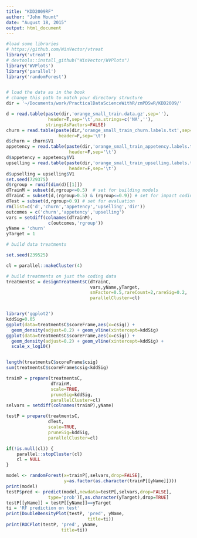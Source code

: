 ```yaml
---
title: "KDD2009RF"
author: "John Mount"
date: "August 18, 2015"
output: html_document
---
```


```r
#load some libraries
# https://github.com/WinVector/vtreat
library('vtreat')
# devtools::install_github("WinVector/WVPlots")
library('WVPlots')
library('parallel')
library('randomForest')


# load the data as in the book
# change this path to match your directory structure
dir = '~/Documents/work/PracticalDataScienceWithR/zmPDSwR/KDD2009/' 

d = read.table(paste(dir,'orange_small_train.data.gz',sep=''),
                header=T,sep='\t',na.strings=c('NA',''), 
               stringsAsFactors=FALSE)
churn = read.table(paste(dir,'orange_small_train_churn.labels.txt',sep=''),
                    header=F,sep='\t')
d$churn = churn$V1
appetency = read.table(paste(dir,'orange_small_train_appetency.labels.txt',sep=''),
                        header=F,sep='\t')
d$appetency = appetency$V1
upselling = read.table(paste(dir,'orange_small_train_upselling.labels.txt',sep=''),
                        header=F,sep='\t')
d$upselling = upselling$V1
set.seed(729375)
d$rgroup = runif(dim(d)[[1]])
dTrainM = subset(d,rgroup<=0.5)  # set for building models
dTrainC = subset(d,(rgroup>0.5) & (rgroup<=0.9)) # set for impact coding
dTest = subset(d,rgroup>0.9) # set for evaluation
rm(list=c('d','churn','appetency','upselling','dir'))
outcomes = c('churn','appetency','upselling')
vars = setdiff(colnames(dTrainM),
                c(outcomes,'rgroup'))
yName = 'churn'
yTarget = 1
```

```r
# build data treatments

set.seed(239525)

cl = parallel::makeCluster(4)

# build treatments on just the coding data
treatmentsC = designTreatmentsC(dTrainC,
                                vars,yName,yTarget,
                                smFactor=0.5,rareCount=2,rareSig=0.2,
                                parallelCluster=cl)


library('ggplot2')
kddSig=0.05
ggplot(data=treatmentsC$scoreFrame,aes(x=csig)) + 
  geom_density(adjust=0.2) + geom_vline(xintercept=kddSig)
ggplot(data=treatmentsC$scoreFrame,aes(x=csig)) + 
  geom_density(adjust=0.2) + geom_vline(xintercept=kddSig) +
  scale_x_log10()


length(treatmentsC$scoreFrame$csig)
sum(treatmentsC$scoreFrame$csig<kddSig)

trainP = prepare(treatmentsC,
                 dTrainM,
                 scale=TRUE,
                 pruneSig=kddSig,
                 parallelCluster=cl)
selvars = setdiff(colnames(trainP),yName)

testP = prepare(treatmentsC,
                dTest,
                scale=TRUE,
                pruneSig=kddSig,
                parallelCluster=cl)

if(!is.null(cl)) {
    parallel::stopCluster(cl)
    cl = NULL
}
```

```r
model <- randomForest(x=trainP[,selvars,drop=FALSE],
                      y=as.factor(as.character(trainP[[yName]])))
print(model)
testP$pred <- predict(model,newdata=testP[,selvars,drop=FALSE],
                type='prob')[,as.character(yTarget),drop=TRUE]
testP[[yName]] = testP[[yName]]==yTarget
ti = 'RF prediction on test'
print(DoubleDensityPlot(testP, 'pred', yName, 
                               title=ti))
print(ROCPlot(testP, 'pred', yName, 
                     title=ti))

```
